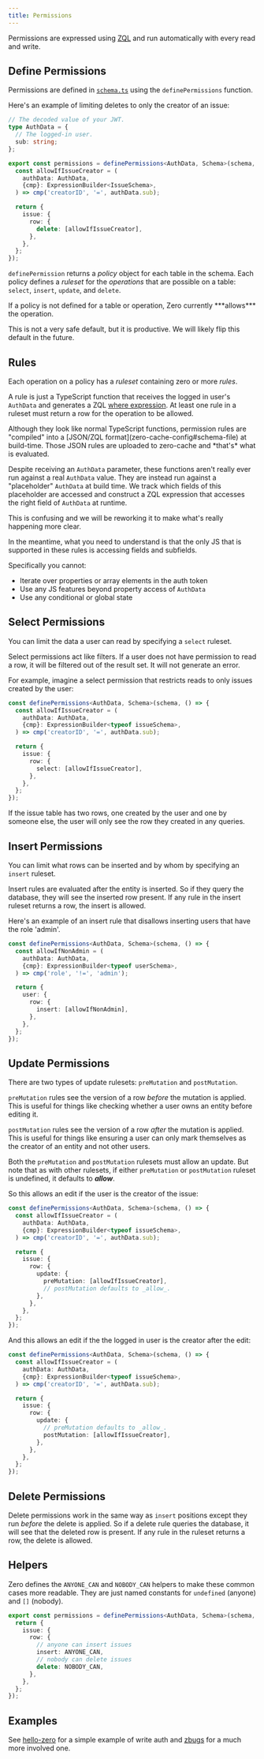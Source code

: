 ```yaml
---
title: Permissions
---
```


Permissions are expressed using [ZQL](reading-data) and run automatically with every read and write.

## Define Permissions

Permissions are defined in [`schema.ts`](/docs/zero-schema) using the `definePermissions` function.

Here's an example of limiting deletes to only the creator of an issue:

```ts
// The decoded value of your JWT.
type AuthData = {
  // The logged-in user.
  sub: string;
};

export const permissions = definePermissions<AuthData, Schema>(schema, () => {
  const allowIfIssueCreator = (
    authData: AuthData,
    {cmp}: ExpressionBuilder<IssueSchema>,
  ) => cmp('creatorID', '=', authData.sub);

  return {
    issue: {
      row: {
        delete: [allowIfIssueCreator],
      },
    },
  };
});
```

`definePermission` returns a _policy_ object for each table in the schema. Each policy defines a _ruleset_ for the _operations_ that are possible on a table: `select`, `insert`, `update`, and `delete`.

<Note type="danger">
If a policy is not defined for a table or operation, Zero currently ***allows*** the operation.

This is not a very safe default, but it is productive. We will likely flip this default in the future.

</Note>

## Rules

Each operation on a policy has a _ruleset_ containing zero or more _rules_.

A rule is just a TypeScript function that receives the logged in user's `AuthData` and generates a ZQL [where expression](reading-data#compound-filters). At least one rule in a ruleset must return a row for the operation to be allowed.

<Note type="warning">
Although they look like normal TypeScript functions, permission rules are "compiled" into a [JSON/ZQL format](zero-cache-config#schema-file) at build-time. Those JSON rules are uploaded to zero-cache and *that's* what is evaluated.

Despite receiving an `AuthData` parameter, these functions aren't really ever run against a real `AuthData` value. They are instead run against a "placeholder" `AuthData` at build time. We track which fields of this placeholder are accessed and construct a ZQL expression that accesses the right field of `AuthData` at runtime.

This is confusing and we will be reworking it to make what's really happening more clear.

In the meantime, what you need to understand is that the only JS that is supported in these rules is accessing fields and subfields.

Specifically you cannot:

* Iterate over properties or array elements in the auth token
* Use any JS features beyond property access of `AuthData`
* Use any conditional or global state
</Note>

## Select Permissions

You can limit the data a user can read by specifying a `select` ruleset.

Select permissions act like filters. If a user does not have permission to read a row, it will be filtered out of the result set. It will not generate an error.

For example, imagine a select permission that restricts reads to only issues created by the user:

```ts
const definePermissions<AuthData, Schema>(schema, () => {
  const allowIfIssueCreator = (
    authData: AuthData,
    {cmp}: ExpressionBuilder<typeof issueSchema>,
  ) => cmp('creatorID', '=', authData.sub);

  return {
    issue: {
      row: {
        select: [allowIfIssueCreator],
      },
    },
  };
});
```

If the issue table has two rows, one created by the user and one by someone else, the user will only see the row they created in any queries.

## Insert Permissions

You can limit what rows can be inserted and by whom by specifying an `insert` ruleset.

Insert rules are evaluated after the entity is inserted. So if they query the database, they will see the inserted row present. If any rule in the insert ruleset returns a row, the insert is allowed.

Here's an example of an insert rule that disallows inserting users that have the role 'admin'.

```ts
const definePermissions<AuthData, Schema>(schema, () => {
  const allowIfNonAdmin = (
    authData: AuthData,
    {cmp}: ExpressionBuilder<typeof userSchema>,
  ) => cmp('role', '!=', 'admin');

  return {
    user: {
      row: {
        insert: [allowIfNonAdmin],
      },
    },
  };
});
```

## Update Permissions

There are two types of update rulesets: `preMutation` and `postMutation`.

`preMutation` rules see the version of a row _before_ the mutation is applied. This is useful for things like checking whether a user owns an entity before editing it.

`postMutation` rules see the version of a row _after_ the mutation is applied. This is useful for things like ensuring a user can only mark themselves as the creator of an entity and not other users.

Both the `preMutation` and `postMutation` rulesets must allow an update. But note that as with other rulesets, if either `preMutation` or `postMutation` ruleset is undefined, it defaults to **_allow_**.

So this allows an edit if the user is the creator of the issue:

```ts
const definePermissions<AuthData, Schema>(schema, () => {
  const allowIfIssueCreator = (
    authData: AuthData,
    {cmp}: ExpressionBuilder<typeof issueSchema>,
  ) => cmp('creatorID', '=', authData.sub);

  return {
    issue: {
      row: {
        update: {
          preMutation: [allowIfIssueCreator],
          // postMutation defaults to _allow_.
        },
      },
    },
  };
});
```

And this allows an edit if the the logged in user is the creator after the edit:

```ts
const definePermissions<AuthData, Schema>(schema, () => {
  const allowIfIssueCreator = (
    authData: AuthData,
    {cmp}: ExpressionBuilder<typeof issueSchema>,
  ) => cmp('creatorID', '=', authData.sub);

  return {
    issue: {
      row: {
        update: {
          // preMutation defaults to _allow_.
          postMutation: [allowIfIssueCreator],
        },
      },
    },
  };
});
```

## Delete Permissions

Delete permissions work in the same way as `insert` positions except they run _before_ the delete is applied. So if a delete rule queries the database, it will see that the deleted row is present. If any rule in the ruleset returns a row, the delete is allowed.

## Helpers

Zero defines the `ANYONE_CAN` and `NOBODY_CAN` helpers to make these common cases more readable. They are just named constants for `undefined` (anyone) and `[]` (nobody).

```ts
export const permissions = definePermissions<AuthData, Schema>(schema, () => {
  return {
    issue: {
      row: {
        // anyone can insert issues
        insert: ANYONE_CAN,
        // nobody can delete issues
        delete: NOBODY_CAN,
      },
    },
  };
});
```

## Examples

See [hello-zero](https://github.com/rocicorp/hello-zero/blob/main/src/schema.ts) for a simple example of write auth and [zbugs](https://github.com/rocicorp/mono/blob/main/apps/zbugs/schema.ts#L16) for a much more involved one.
